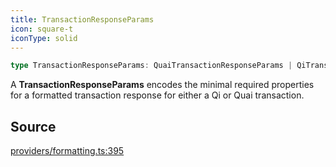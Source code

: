 ```yaml
---
title: TransactionResponseParams
icon: square-t
iconType: solid
---
```


```ts
type TransactionResponseParams: QuaiTransactionResponseParams | QiTransactionResponseParams;
```

A **TransactionResponseParams** encodes the minimal required properties for a formatted transaction response for
either a Qi or Quai transaction.

## Source

[providers/formatting.ts:395](https://github.com/dominant-strategies/quais.js/blob/54df686e23587fb738cc640fec0b4d1a8021290f/src/providers/formatting.ts#L395)
